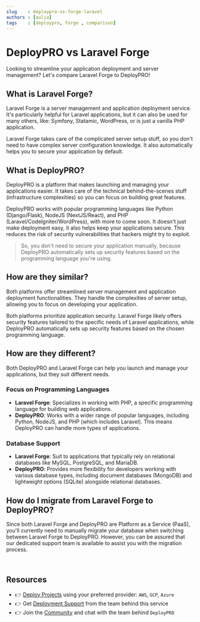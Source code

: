 ---
slug    : deploypro-vs-forge-laravel
authors : [aulia]
tags    : [deploypro, forge , comparison]
---
# DeployPRO vs Laravel Forge
Looking to streamline your application deployment and server management?
Let's compare Laravel Forge to DeployPRO!

<!--truncate-->

## What is Laravel Forge?
Laravel Forge is a server management and application deployment service. It's particularly helpful for Laravel applications, but it can also be used for many others, like: Symfony, Statamic, WordPress, or is just a vanilla PHP application.

Laravel Forge takes care of the complicated server setup stuff, so you don't need to have complex server configuration knowledge. It also automatically helps you to secure your application by default.

## What is DeployPRO?
DeployPRO is a platform that makes launching and managing your applications easier. It takes care of the technical behind-the-scenes stuff (infrastructure complexities) so you can focus on building great features.

DeployPRO works with popular programming languages like Python (Django/Flask), NodeJS (NextJS/React), and PHP (Laravel/CodeIgniter/WordPress), with more to come soon. It doesn't just make deployment easy, it also helps keep your applications secure. This reduces the risk of security vulnerabilities that hackers might try to exploit.

> So, you don't need to secure your application manually, because DeployPRO automatically sets up security features based on the programming language you're using. 

## How are they similar? 
Both platforms offer streamlined server management and application deployment functionalities. They handle the complexities of server setup, allowing you to focus on developing your application. 

Both platforms prioritize application security. Laravel Forge likely offers security features tailored to the specific needs of Laravel applications, while DeployPRO automatically sets up security features based on the chosen programming language.

## How are they different?
Both DeployPRO and Laravel Forge can help you launch and manage your applications, but they suit different needs. 

### Focus on Programming Languages
- **Laravel Forge**: Specializes in working with PHP, a specific programming language for building web applications.
- **DeployPRO**: Works with a wider range of popular languages, including Python, NodeJS, and PHP (which includes Laravel). This means DeployPRO can handle more types of applications.

### Database Support
- **Laravel Forge**: Suit to applications that typically rely on relational databases like MySQL, PostgreSQL, and MariaDB.
- **DeployPRO**: Provides more flexibility for developers working with various database types, including document databases (MongoDB) and lightweight options (SQLite) alongside relational databases.

## How do I migrate from Laravel Forge to DeployPRO?
Since both Laravel Forge and DeployPRO are Platform as a Service (PaaS), you'll currently need to manually migrate your database when switching between Laravel Forge to DeployPRO.  However, you can be assured that our dedicated support team is available to assist you with the migration process.

<br />

## Resources

- 👉 [Deploy Projects](https://deploypro.dev/) using your preferred provider: `AWS`, `GCP`, `Azure`
- 👉 Get [Deployment Support](https://deploypro.dev/support/) from the team behind this service
- 👉 Join the [Community](https://discord.gg/qQhjQZhnur) and chat with the team behind `DeployPRO`
